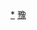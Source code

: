 <div style="position: relative" class="center">
{{Image label begin|image=Administrative Division Xuchang.png|width={{{1|732}}}|link=}} 
{{Image label|x=1420|y=850|scale={{{1|732}}}/2440|text=[[魏都区|<span style="color: black;">'''魏都区'''</span>]]}}
{{Image label|x=1610|y=760|scale={{{1|732}}}/2440|text={{vtext|[[建安区|<span style="color: black;">'''建安区'''</span>]]}}}}
{{Image label|x=2120|y=920|scale={{{1|732}}}/2440|text=[[鄢陵县|<span style="color: black;">'''鄢陵县'''</span>]]}}
{{Image label|x=920|y=1260|scale={{{1|732}}}/2440|text=[[襄城县|<span style="color: black;">'''襄城县'''</span>]]}}
{{Image label|x=600|y=500|scale={{{1|732}}}/2440|text=[[禹州市|<span style="color: black;">'''禹州市'''</span>]]}}
{{Image label|x=1480|y=400|scale={{{1|732}}}/2440|text=[[长葛市|<span style="color: black;">'''长葛市'''</span>]]}}
</div>
<noinclude>
[[Category:许昌行政区划|*]]
[[Category:中华人民共和国地级行政区划图|豫]]
</noinclude>